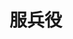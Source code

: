 # 服兵役
<ScDc />
<br />
<Dialog>
#### Hey Noah, what do you plan to do after you graduate from university?
# I'm going to the army.
#### Army?
# Yes, we have [mandatory/n./2] [basic/adj./2] [training/n./2] for four months. It used to be 11 months, but it's been [shortened/v./5] for those born after 1993.
#### I bet those four months will fly by quickly.
# I sure hope so. Once it's over I'll need to look for a job.
#### I understand. I'll need to look for a job once I finish my six-month [exchange/n.] [program/n.] this summer.
# All the best in your [job/n./2] [search/n./2]!
#### You too!
</Dialog>
